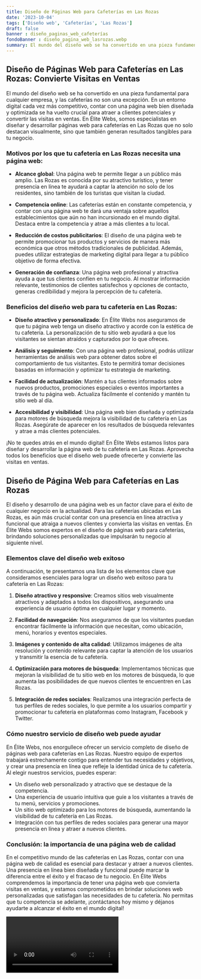 ```yaml
---
title: Diseño de Páginas Web para Cafeterías en Las Rozas
date: '2023-10-04'
tags: ['Diseño web', 'Cafeterías', 'Las Rozas']
draft: false
banner : diseño_paginas_web_cafeterías
fondoBanner : diseño_pagina_web_lasrozas.webp
summary: El mundo del diseño web se ha convertido en una pieza fundamental para cualquier empresa, y las cafeterías no son una excepción. En un entorno digital cada vez más competitivo, contar con una página web bien diseñada y optimizada se ha vuelto crucial para atraer a clientes potenciales y convertir las visitas en ventas. En Élite Webs, somos especialistas en diseñar y desarrollar páginas web para cafeterías en Las Rozas que no solo destacan visualmente, sino que también generan resultados tangibles para tu negocio.
---
```


## **Diseño de Páginas Web para Cafeterías en Las Rozas: Convierte Visitas en Ventas**

El mundo del diseño web se ha convertido en una pieza fundamental para cualquier empresa, y las cafeterías no son una excepción. En un entorno digital cada vez más competitivo, contar con una página web bien diseñada y optimizada se ha vuelto crucial para atraer a clientes potenciales y convertir las visitas en ventas. En Élite Webs, somos especialistas en diseñar y desarrollar páginas web para cafeterías en Las Rozas que no solo destacan visualmente, sino que también generan resultados tangibles para tu negocio.

### Motivos por los que tu cafetería en Las Rozas necesita una página web:

- **Alcance global**: Una página web te permite llegar a un público más amplio. Las Rozas es conocida por su atractivo turístico, y tener presencia en línea te ayudará a captar la atención no solo de los residentes, sino también de los turistas que visitan la ciudad.

- **Competencia online**: Las cafeterías están en constante competencia, y contar con una página web te dará una ventaja sobre aquellos establecimientos que aún no han incursionado en el mundo digital. Destaca entre la competencia y atrae a más clientes a tu local.

- **Reducción de costos publicitarios**: El diseño de una página web te permite promocionar tus productos y servicios de manera más económica que otros métodos tradicionales de publicidad. Además, puedes utilizar estrategias de marketing digital para llegar a tu público objetivo de forma efectiva.

- **Generación de confianza**: Una página web profesional y atractiva ayuda a que tus clientes confíen en tu negocio. Al mostrar información relevante, testimonios de clientes satisfechos y opciones de contacto, generas credibilidad y mejora la percepción de tu cafetería.

### Beneficios del diseño web para tu cafetería en Las Rozas:

- **Diseño atractivo y personalizado**: En Élite Webs nos aseguramos de que tu página web tenga un diseño atractivo y acorde con la estética de tu cafetería. La personalización de tu sitio web ayudará a que los visitantes se sientan atraídos y capturados por lo que ofreces.

- **Análisis y seguimiento**: Con una página web profesional, podrás utilizar herramientas de análisis web para obtener datos sobre el comportamiento de tus visitantes. Esto te permitirá tomar decisiones basadas en información y optimizar tu estrategia de marketing.

- **Facilidad de actualización**: Mantén a tus clientes informados sobre nuevos productos, promociones especiales o eventos importantes a través de tu página web. Actualiza fácilmente el contenido y mantén tu sitio web al día.

- **Accesibilidad y visibilidad**: Una página web bien diseñada y optimizada para motores de búsqueda mejora la visibilidad de tu cafetería en Las Rozas. Asegúrate de aparecer en los resultados de búsqueda relevantes y atrae a más clientes potenciales.

¡No te quedes atrás en el mundo digital! En Élite Webs estamos listos para diseñar y desarrollar la página web de tu cafetería en Las Rozas. Aprovecha todos los beneficios que el diseño web puede ofrecerte y convierte las visitas en ventas.

<GifSeo />

<Cta />

## Diseño de Página Web para Cafeterías en Las Rozas

El diseño y desarrollo de una página web es un factor clave para el éxito de cualquier negocio en la actualidad. Para las cafeterías ubicadas en Las Rozas, es aún más crucial contar con una presencia en línea atractiva y funcional que atraiga a nuevos clientes y convierta las visitas en ventas. En Élite Webs somos expertos en el diseño de páginas web para cafeterías, brindando soluciones personalizadas que impulsarán tu negocio al siguiente nivel.

### Elementos clave del diseño web exitoso

A continuación, te presentamos una lista de los elementos clave que consideramos esenciales para lograr un diseño web exitoso para tu cafetería en Las Rozas:

1. **Diseño atractivo y responsive**: Creamos sitios web visualmente atractivos y adaptados a todos los dispositivos, asegurando una experiencia de usuario óptima en cualquier lugar y momento.

2. **Facilidad de navegación**: Nos aseguramos de que los visitantes puedan encontrar fácilmente la información que necesitan, como ubicación, menú, horarios y eventos especiales.

3. **Imágenes y contenido de alta calidad**: Utilizamos imágenes de alta resolución y contenido relevante para captar la atención de los usuarios y transmitir la esencia de tu cafetería.

4. **Optimización para motores de búsqueda**: Implementamos técnicas que mejoran la visibilidad de tu sitio web en los motores de búsqueda, lo que aumenta las posibilidades de que nuevos clientes te encuentren en Las Rozas.

5. **Integración de redes sociales**: Realizamos una integración perfecta de tus perfiles de redes sociales, lo que permite a los usuarios compartir y promocionar tu cafetería en plataformas como Instagram, Facebook y Twitter.

### Cómo nuestro servicio de diseño web puede ayudar

En Élite Webs, nos enorgullece ofrecer un servicio completo de diseño de páginas web para cafeterías en Las Rozas. Nuestro equipo de expertos trabajará estrechamente contigo para entender tus necesidades y objetivos, y crear una presencia en línea que refleje la identidad única de tu cafetería. Al elegir nuestros servicios, puedes esperar:

- Un diseño web personalizado y atractivo que se destaque de la competencia.
- Una experiencia de usuario intuitiva que guíe a los visitantes a través de tu menú, servicios y promociones.
- Un sitio web optimizado para los motores de búsqueda, aumentando la visibilidad de tu cafetería en Las Rozas.
- Integración con tus perfiles de redes sociales para generar una mayor presencia en línea y atraer a nuevos clientes.

### Conclusión: la importancia de una página web de calidad

En el competitivo mundo de las cafeterías en Las Rozas, contar con una página web de calidad es esencial para destacar y atraer a nuevos clientes. Una presencia en línea bien diseñada y funcional puede marcar la diferencia entre el éxito y el fracaso de tu negocio. En Élite Webs comprendemos la importancia de tener una página web que convierta visitas en ventas, y estamos comprometidos en brindar soluciones web personalizadas que satisfagan las necesidades de tu cafetería. No permitas que tu competencia se adelante, ¡contáctanos hoy mismo y déjanos ayudarte a alcanzar el éxito en el mundo digital!

<Video />

<CtaBot job='Cafeterías' city='Las Rozas'/>

<Gmaps query='Las Rozas+españa+maps' />